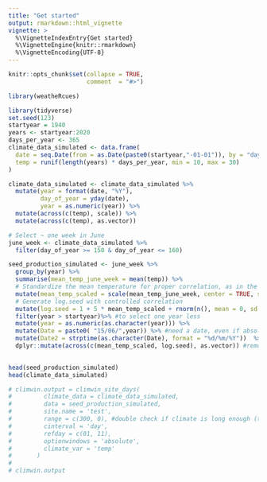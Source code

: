 ```yaml
---
title: "Get started"
output: rmarkdown::html_vignette
vignette: >
  %\VignetteIndexEntry{Get started}
  %\VignetteEngine{knitr::rmarkdown}
  %\VignetteEncoding{UTF-8}
---
```


```r
knitr::opts_chunk$set(collapse = TRUE,
                      comment  = "#>")
```


```r
library(weatheRcues)

```


```r
library(tidyverse)
set.seed(123)  
startyear = 1940
years <- startyear:2020
days_per_year <- 365
climate_data_simulated <- data.frame(
  date = seq.Date(from = as.Date(paste0(startyear,"-01-01")), by = "day", length.out = length(years) * days_per_year),
  temp = runif(length(years) * days_per_year, min = 10, max = 30) 
)

climate_data_simulated <- climate_data_simulated %>%
  mutate(year = format(date, "%Y"),
         day_of_year = yday(date),
         year = as.numeric(year)) %>%
  mutate(across(c(temp), scale)) %>%
  mutate(across(c(temp), as.vector))

# Select ~ one week in June 
june_week <- climate_data_simulated %>%
  filter(day_of_year >= 150 & day_of_year <= 160)

seed_production_simulated <- june_week %>%
  group_by(year) %>%
  summarise(mean_temp_june_week = mean(temp)) %>%
  # Standardize the mean temperature for proper correlation, as in the main analysis
  mutate(mean_temp_scaled = scale(mean_temp_june_week, center = TRUE, scale = TRUE)) %>%
  # Generate log.seed with controlled correlation
  mutate(log.seed = 1 + 5 * mean_temp_scaled + rnorm(n(), mean = 0, sd = 1))%>%
  filter(year > startyear)%>% #to select one year less 
  mutate(year = as.numeric(as.character(year))) %>% 
  mutate(Date = paste0( "15/06/",year)) %>% #need a date, even if absolute window
  mutate(Date2 = strptime(as.character(Date), format = "%d/%m/%Y"))  %>%
  dplyr::mutate(across(c(mean_temp_scaled, log.seed), as.vector)) #remove the vector type 
  

```

```r
head(seed_production_simulated)
head(climate_data_simulated)

# climwin.output = climwin_site_days(
#         climate_data = climate_data_simulated,
#         data = seed_production_simulated,  
#         site.name = 'test',  
#         range = c(300, 0), #double check if climate is long enough (to match bio data)
#         cinterval = 'day',
#         refday = c(01, 11),  
#         optionwindows = 'absolute',  
#         climate_var = 'temp'  
#       )
# 
# climwin.output

```